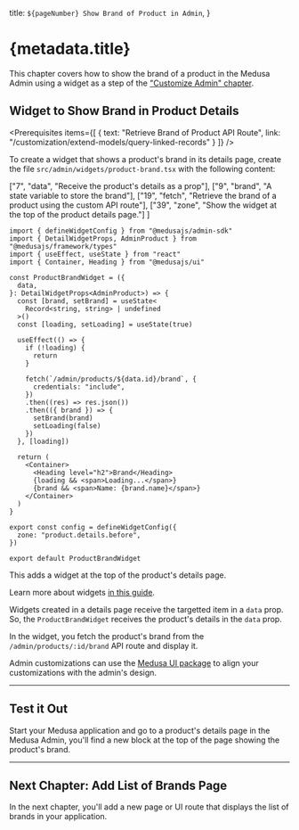 
  title: `${pageNumber} Show Brand of Product in Admin`,
}

# {metadata.title}

<Note title="Example Chapter">

This chapter covers how to show the brand of a product in the Medusa Admin using a widget as a step of the ["Customize Admin" chapter](../page.mdx).

</Note>

## Widget to Show Brand in Product Details

<Prerequisites
  items={[
    {
      text: "Retrieve Brand of Product API Route",
      link: "/customization/extend-models/query-linked-records"
    }
  ]}
/>

To create a widget that shows a product's brand in its details page, create the file `src/admin/widgets/product-brand.tsx` with the following content:

  ["7", "data", "Receive the product's details as a prop"],
  ["9", "brand", "A state variable to store the brand"],
  ["19", "fetch", "Retrieve the brand of a product using the custom API route"],
  ["39", "zone", "Show the widget at the top of the product details page."]
]

```tsx title="src/admin/widgets/product-brand.tsx" highlights={highlights}
import { defineWidgetConfig } from "@medusajs/admin-sdk"
import { DetailWidgetProps, AdminProduct } from "@medusajs/framework/types"
import { useEffect, useState } from "react"
import { Container, Heading } from "@medusajs/ui"

const ProductBrandWidget = ({ 
  data,
}: DetailWidgetProps<AdminProduct>) => {
  const [brand, setBrand] = useState<
    Record<string, string> | undefined
  >()
  const [loading, setLoading] = useState(true)

  useEffect(() => {
    if (!loading) {
      return
    }

    fetch(`/admin/products/${data.id}/brand`, {
      credentials: "include",
    })
    .then((res) => res.json())
    .then(({ brand }) => {
      setBrand(brand)
      setLoading(false)
    })
  }, [loading])
  
  return (
    <Container>
      <Heading level="h2">Brand</Heading>
      {loading && <span>Loading...</span>}
      {brand && <span>Name: {brand.name}</span>}
    </Container>
  )
}

export const config = defineWidgetConfig({
  zone: "product.details.before",
})

export default ProductBrandWidget
```

This adds a widget at the top of the product's details page. 

<Note>

Learn more about widgets [in this guide](../../../basics/admin-customizations/page.mdx).

</Note>

Widgets created in a details page receive the targetted item in a `data` prop. So, the `ProductBrandWidget` receives the product's details in the `data` prop.

In the widget, you fetch the product's brand from the `/admin/products/:id/brand` API route and display it.

<Note>

Admin customizations can use the [Medusa UI package](!ui!) to align your customizations with the admin's design.

</Note>

---

## Test it Out

Start your Medusa application and go to a product's details page in the Medusa Admin, you'll find a new block at the top of the page showing the product's brand.

---

## Next Chapter: Add List of Brands Page

In the next chapter, you'll add a new page or UI route that displays the list of brands in your application.
